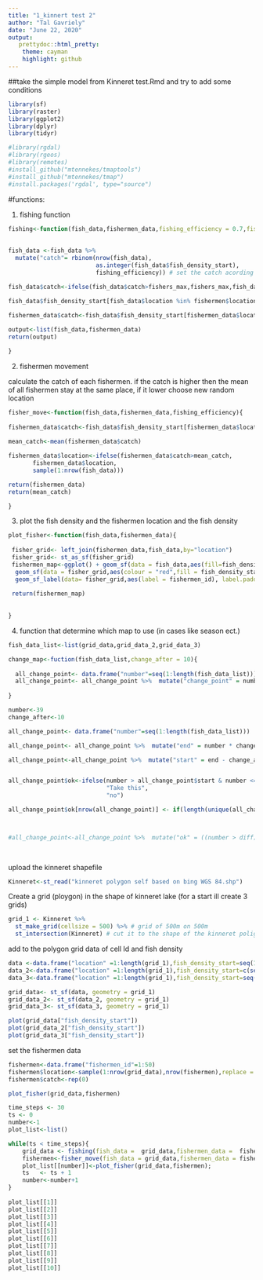 ```yaml
---
title: "1_kinnert test 2"
author: "Tal Gavriely"
date: "June 22, 2020"
output: 
   prettydoc::html_pretty:
    theme: cayman
    highlight: github
---
```


##take the simple model from Kinneret test.Rmd and try to add some conditions


```r
library(sf)
library(raster)
library(ggplot2)
library(dplyr)
library(tidyr)

#library(rgdal)
#library(rgeos)
#library(remotes)
#install_github("mtennekes/tmaptools")
#install_github("mtennekes/tmap")
#install.packages('rgdal', type="source")
```


#functions:

1. fishing function


```r
fishing<-function(fish_data,fishermen_data,fishing_efficiency = 0.7,fishers_max=100){
 
 
fish_data <-fish_data %>%
  mutate("catch"= rbinom(nrow(fish_data),
                         as.integer(fish_data$fish_density_start),
                         fishing_efficiency)) # set the catch acording to the binominal distrabution

fish_data$catch<-ifelse(fish_data$catch>fishers_max,fishers_max,fish_data$catch) # set the maximum capcity
   
fish_data$fish_density_start[fish_data$location %in% fishermen$location]<-fish_data$catch[fish_data$location %in% fishermen$location] #change the fish denstiy (for the next step)

fishermen_data$catch<-fish_data$fish_density_start[fishermen_data$location] #record it in the fishers data

output<-list(fish_data,fishermen_data)
return(output)

}

```

2. fishermen movement


calculate the catch of each fishermen. if the catch is higher then the mean of all fishermen stay at the same place, if it lower choose new random location


```r

fisher_move<-function(fish_data,fishermen_data,fishing_efficiency){
  
fishermen_data$catch<-fish_data$fish_density_start[fishermen_data$location]*fishing_efficiency
  
mean_catch<-mean(fishermen_data$catch)

fishermen_data$location<-ifelse(fishermen_data$catch>mean_catch,
       fishermen_data$location,
       sample(1:nrow(fish_data)))

return(fishermen_data)
return(mean_catch)

}


```




3. plot the fish density and the fishermen location and the fish density


```r
plot_fisher<-function(fish_data,fishermen_data){
  
 fisher_grid<- left_join(fishermen_data,fish_data,by="location")
 fisher_grid<- st_as_sf(fisher_grid)
 fishermen_map<-ggplot() + geom_sf(data = fish_data,aes(fill=fish_density_start))+
  geom_sf(data = fisher_grid,aes(colour = "red",fill = fish_density_start))+
  geom_sf_label(data= fisher_grid,aes(label = fishermen_id), label.padding = unit(0.1, "mm"))
 
 return(fishermen_map)
  
  
}
```

4. function that determine which map to use (in cases like season ect.)

```r


fish_data_list<-list(grid_data,grid_data_2,grid_data_3)

change_map<-fuction(fish_data_list,change_after = 10){
  
  all_change_point<- data.frame("number"=seq(1:length(fish_data_list)))
  all_change_point<- all_change_point %>%  mutate("change_point" = number * change_after)
  
}


```


```r

number<-39
change_after<-10

all_change_point<- data.frame("number"=seq(1:length(fish_data_list)))

all_change_point<- all_change_point %>%  mutate("end" = number * change_after)

all_change_point<-all_change_point %>%  mutate("start" = end - change_after)


all_change_point$ok<-ifelse(number > all_change_point$start & number <= all_change_point$end,
                            "Take this",
                            "no")

all_change_point$ok[nrow(all_change_point)] <- if(length(unique(all_change_point$ok))==1,"Take this","no")



#all_change_point<-all_change_point %>%  mutate("ok" = ((number > diff) & (number < change_point))
                                               
                                               

```


upload the kinneret shapefile

```r
Kinneret<-st_read("kinneret polygon self based on bing WGS 84.shp")

```

Create a grid (ploygon) in the shape of kinneret lake (for a start ill create 3 grids)

```r
grid_1 <- Kinneret %>% 
  st_make_grid(cellsize = 500) %>% # grid of 500m on 500m
  st_intersection(Kinneret) # cut it to the shape of the kinneret poligon

```


add to the polygon grid data of cell Id and fish density

```r

data <-data.frame("location" =1:length(grid_1),fish_density_start=seq(1:729))
data_2<-data.frame("location" =1:length(grid_1),fish_density_start=c(seq(1:365),c(364:1)))
data_3<-data.frame("location" =1:length(grid_1),fish_density_start=seq(729:1))

grid_data<- st_sf(data, geometry = grid_1) 
grid_data_2<- st_sf(data_2, geometry = grid_1) 
grid_data_3<- st_sf(data_3, geometry = grid_1)

plot(grid_data["fish_density_start"])
plot(grid_data_2["fish_density_start"])
plot(grid_data_3["fish_density_start"])
```



set the fishermen data

```r

fishermen<-data.frame("fishermen_id"=1:50)
fishermen$location<-sample(1:nrow(grid_data),nrow(fishermen),replace = F)
fishermen$catch<-rep(0)

plot_fisher(grid_data,fishermen)

```


```r


time_steps <- 30
ts <- 0
number<-1
plot_list<-list()

while(ts < time_steps){
    grid_data <- fishing(fish_data =  grid_data,fishermen_data =  fishermen,fishing_efficiency =  0.3);
    fishermen<-fisher_move(fish_data = grid_data,fishermen_data = fishermen,fishing_efficiency =  0.3);
    plot_list[[number]]<-plot_fisher(grid_data,fishermen);
    ts   <- ts + 1
    number<-number+1
}
 
plot_list[[1]] 
plot_list[[2]]
plot_list[[3]]
plot_list[[4]]
plot_list[[5]] 
plot_list[[6]]
plot_list[[7]]
plot_list[[8]]
plot_list[[9]] 
plot_list[[10]]


```